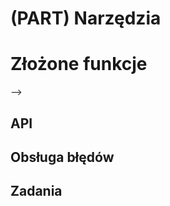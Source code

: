 # (PART) Narzędzia {-}

# Złożone funkcje {#zlozone-funkcje}

<!-- + examples -->
<!-- tworzenie wiadomości, warnings, errors -->
<!-- http://jarekj.home.amu.edu.pl/wp-content/uploads/2018/10/006_wyjatki.html --> -->
<!-- s3 s4 etc -->
<!-- methods -->
<!-- scope - http://jarekj.home.amu.edu.pl/wp-content/uploads/2018/11/005_funkcje.html -->
<!-- lexical scoping https://adv-r.hadley.nz/functions.html -->

<!-- solve a single problem -->
<!-- type stability -->

<!-- 07-oo https://blog.rstudio.com/2019/02/06/rstudio-conf-2019-workshops/ -->

<!-- https://arxiv.org/pdf/1409.3531.pdf -->

## API

<!-- 04 in tidytools https://blog.rstudio.com/2019/02/06/rstudio-conf-2019-workshops/ -->
<!-- nazwy e.g prefix --> <!--naming is hard!-->
<!-- argumenty -->
<!-- stabilność typu (ang. *type stability*) -->

## Obsługa błędów

<!-- fail fast -->
<!-- informative errors -->

<!-- stop() + if() -->
<!-- warning() -->
<!-- message -->

## Zadania
